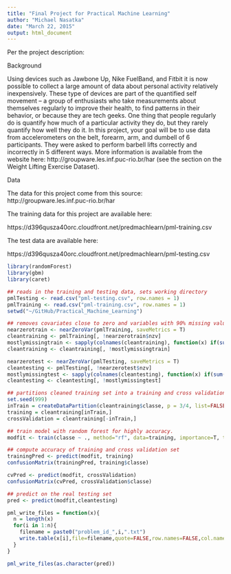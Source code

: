```yaml
---
title: "Final Project for Practical Machine Learning"
author: "Michael Nasatka"
date: "March 22, 2015"
output: html_document
---
```


Per the project description:

Background

Using devices such as Jawbone Up, Nike FuelBand, and Fitbit it is now possible to collect a large amount of data about personal activity relatively inexpensively. These type of devices are part of the quantified self movement – a group of enthusiasts who take measurements about themselves regularly to improve their health, to find patterns in their behavior, or because they are tech geeks. One thing that people regularly do is quantify how much of a particular activity they do, but they rarely quantify how well they do it. In this project, your goal will be to use data from accelerometers on the belt, forearm, arm, and dumbell of 6 participants. They were asked to perform barbell lifts correctly and incorrectly in 5 different ways. More information is available from the website here: http://groupware.les.inf.puc-rio.br/har (see the section on the Weight Lifting Exercise Dataset). 



Data 

The data for this project come from this source: http://groupware.les.inf.puc-rio.br/har

The training data for this project are available here: 

https://d396qusza40orc.cloudfront.net/predmachlearn/pml-training.csv

The test data are available here: 

https://d396qusza40orc.cloudfront.net/predmachlearn/pml-testing.csv


```r
library(randomForest)
library(gbm)
library(caret)

## reads in the training and testing data, sets working directory
pmlTesting <- read.csv("pml-testing.csv", row.names = 1)
pmlTraining <- read.csv("pml-training.csv", row.names = 1)
setwd("~/GitHub/Practical_Machine_Learning")

## removes covariates close to zero and variables with 90% missing values
nearzerotrain <- nearZeroVar(pmlTraining, saveMetrics = T)
cleantraining <- pmlTraining[, !nearzerotrain$nzv]
mostlymissingtrain <- sapply(colnames(cleantraining), function(x) if(sum(is.na(cleantraining[, x])) > 0.8*nrow(cleantraining)){return(T)}else{return(F)})
cleantraining <- cleantraining[, !mostlymissingtrain]

nearzerotest <- nearZeroVar(pmlTesting, saveMetrics = T)
cleantesting <- pmlTesting[, !nearzerotest$nzv]
mostlymissingtest <- sapply(colnames(cleantesting), function(x) if(sum(is.na(cleantesting[, x])) > 0.8*nrow(cleantesting)){return(T)}else{return(F)})
cleantesting <- cleantesting[, !mostlymissingtest]

## partitions cleaned training set into a training and cross validation set
set.seed(999)
inTrain = createDataPartition(cleantraining$classe, p = 3/4, list=FALSE)
training = cleantraining[inTrain,]
crossValidation = cleantraining[-inTrain,]

## train model with random forest for highly accuracy.
modfit <- train(classe ~ ., method="rf", data=training, importance=T, tuneLength=1, trControl = trainControl(method="cv", number=5))

## compute accuracy of training and cross validation set
trainingPred <- predict(modfit, training)
confusionMatrix(trainingPred, training$classe)

cvPred <- predict(modfit, crossValidation)
confusionMatrix(cvPred, crossValidation$classe)

## predict on the real testing set
pred <- predict(modfit,cleantesting)

pml_write_files = function(x){
  n = length(x)
  for(i in 1:n){
    filename = paste0("problem_id_",i,".txt")
    write.table(x[i],file=filename,quote=FALSE,row.names=FALSE,col.names=FALSE)
  }
}

pml_write_files(as.character(pred))

```
